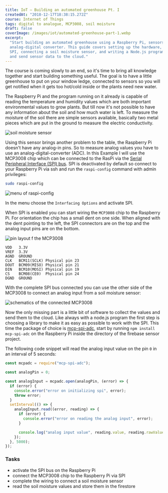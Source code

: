 ```yaml
---
title: IoT — Building an automated greenhouse Pt. I
createdAt: "2018-12-17T18:38:15.272Z"
course: Internet of Things
tags: digital to analogue, MCP3008, soil moisture
draft: false
coverImage: /images/iot/automated-greenhouse-part-1.webp
excerpt:
  "Start building an automated greenhouse using a Raspberry Pi, sensors, and an
  analog-digital converter. This guide covers setting up the hardware, enabling
  SPI, connecting a soil moisture sensor, and writing a Node.js program to read
  and send sensor data to the cloud."
---
```


The course is coming slowly to an end, so it's time to bring all knowledge
together and start building something useful. The goal is to have a little
greenhouse to put on your window ledge, connected to sensors so you will get
notified when it gets too hot/cold inside or the plants need new water.

The Raspberry Pi and the program running on it already is capable of reading the
temperature and humidity values which are both important environmental values to
grow plants. But till now it's not possible to have any information about the
soil and how much water is left. To measure the moisture of the soil there are
simple sensors available, basically two metal pieces which are put in the ground
to measure the electric conductivity.

![soil moisture sensor](/images/iot/soil-moisture-sensor.jpg)

Using this sensor brings another problem to the table, the Raspberry Pi doesn't
have any analog-in pins. So to measure analog values you have to use an
analog-digital-converter (ADC). In this Example I will use the MCP3008 chip
which can be connected to the RasPi via the
[Serial Peripheral Interface (SPI) bus](https://en.wikipedia.org/wiki/Serial_Peripheral_Interface).
SPI is deactivated by default so connect to your Raspberry Pi via ssh and run
the `raspi-config` command with admin privileges:

```bash
sudo raspi-config
```

![menu of raspi-config](/images/iot/raspi-config.png)

In the menu choose the `Interfacing Options` and activate SPI.

When SPI is enabled you can start wiring the `MCP3008` chip to the Raspberry Pi.
For orientation the chip has a small dent on one side. When aligned with the
dent pointing to the left, the SPI connectors are on the top and the analog
input pins are on the bottom.

![pin layout f the MCP3008](/images/iot/mcp3008.png)

```
VDD   3.3V
VREF  3.3V
AGND  GROUND
CLK   BCM11(SCLK) Physical pin 23
DOUT  BCM09(MISO) Physical pin 21
DIN   BCM10(MOSI) Physical pin 19
CS    BCM08(CE0)  Physical pin 24
DGND  GROUND
```

With the complete SPI bus connected you can use the other side of the MCP3008 to
connect an analog input from a soil moisture sensor:

![schematics of the connected MCP3008](/images/iot/schematic-sensors-dht11-soil.png)

Now the only missing part is a little bit of software to collect the values and
send them to the cloud. Like always with a node.js program the first step is
choosing a library to make it as easy as possible to work with the SPI. This
time the package of choice is
[mcp-spi-adc](https://www.npmjs.com/package/mcp-spi-adc), start by running
`npm install mcp-spi-adc` on the Raspberry Pi inside the directory of the
firebase sensor project.

The following code snippet will read the analog input value on the pin `0` in an
interval of 5 seconds:

```js
const mcpadc = require("mcp-spi-adc");

const analogPin = 0;

const analogInput = mcpadc.open(analogPin, (error) => {
  if (error) {
    console.error("error on initializing spi", error);
    throw error;
  }
  setInterval(() => {
    analogInput.read((error, reading) => {
      if (error) {
        console.error("error on reading the analog input", error);
      }

      console.log("analog input value", reading.value, reading.rawValue);
    });
  }, 5000);
});
```

### Tasks

- activate the SPI bus on the Raspberry Pi
- connect the MCP3008 chip to the Raspberry Pi via SPI
- complete the wiring to connect a soil moisture sensor
- read the soil moisture values and store them in the firestore
